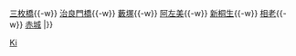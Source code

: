 {{鐵道路線
| 模板名稱 = 桐生線
| 名稱 = [[File:Tōbu Tetsudō Logo.svg|40px|東武鐵道|link=東武鐵道]] <small>[[東武鐵道]]</small> [[桐生線]] [[File:Tobu Isesaki Line (TI) symbol.svg|20px]]
| 代表色  = red
| 背景顏色 = #FFFFFF 
| 車站列表 =  （[[Template:小泉線|東小泉方向]]←）[[太田站 (群馬縣)|太田]]{{-w}} [[三枚橋站|三枚橋]]{{-w}} [[治良門橋站|治良門橋]]{{-w}} [[藪塚站|藪塚]]{{-w}} [[阿左美站|阿左美]]{{-w}} [[新桐生站|新桐生]]{{-w}} [[相老站|相老]]{{-w}} [[赤城站|赤城]]
|}}<noinclude>
[[Category:東武鐵道路線模板|Ki]]
</noinclude>